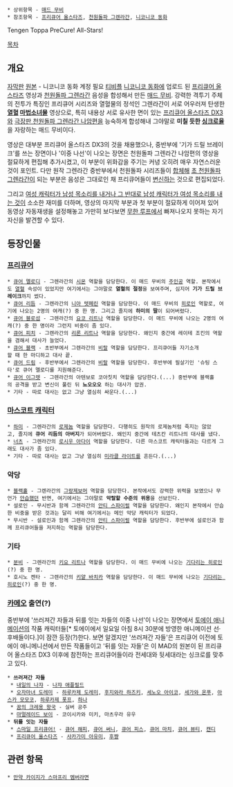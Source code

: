  * 상위항목 - [[매드 무비]]
 * 참조항목 - [[프리큐어 올스타즈]], [[천원돌파 그렌라간]], [[니코니코 동화]]
Tengen Toppa PreCure! All-Stars!

[[목차]]
== 개요 ==
[http://www.youtube.com/watch?v=qAoewzeUVAo 자막판]
[http://www.nicovideo.jp/watch/sm17220093 원본] - 니코니코 동화 계정 필요
[http://tvple.com/61717 티비플]
[[니코니코 동화]]에 업로드 된 [[프리큐어 올스타즈]] 영상과 [[천원돌파 그렌라간]] 음성을 합성해서 만든 [[매드 무비]]. 강력한 격투기 주체의 전투가 특징인 프리큐어 시리즈와 열혈물의 정석인 그렌라간이 서로 어우러져 탄생한 '''[[열혈]] [[마법소녀물]]''' 영상으로, 특히 내용상 서로 유사한 면이 있는 [[프리큐어 올스타즈 DX3]]와 [[극장판 천원돌파 그렌라간 나암편]]을 능숙하게 합성해내 그야말로 '''미칠 듯한 [[싱크로율]]'''을 자랑하는 매드 무비이다.

영상은 대부분 프리큐어 올스타즈 DX3의 것을 채용했으나, 중반부에 '기가 드릴 브레이크'를 쓰는 장면이나 '이중 나선'이 나오는 장면은 천원돌파 그렌라간 나암편의 영상을 절묘하게 편집해 추가시켰고, 이 부분이 위화감을 주기는 커녕 오히려 매우 자연스러운 것이 포인트. 다만 원작 그렌라간 중반부에서 천원돌파 시리즈들이 [[합체]]해 [[초 천원돌파 그렌라간]]이 되는 부분은 음성은 그대로인 채 프리큐어들이 [[변신]]하는 것으로 편집되었다.

그리고 [[성전환|여성 캐릭터가 남성 목소리를 내거나 그 반대로 남성 캐릭터가 여성 목소리를 내는 것]]이 소소한 재미를 더하며, 영상의 마지막 부분과 첫 부분이 절묘하게 이어져 있어 동영상 자동재생을 설정해놓고 가만히 보다보면 [[무한 루프]]에서 빠져나오지 못하는 자기자신을 발견할 수 있다.

== 등장인물 ==
=== [[프리큐어]] ===
 * [[호조 히비키|큐어 멜로디]] - 그렌라간의 [[시몬(천원돌파 그렌라간)|시몬]] 역할을 담당한다. 이 매드 무비의 [[주인공]] 역할. 본작에서도 [[열혈]] 속성이 있었지만 여기에서는 그야말로 '''열혈의 절정'''을 보여주며, 심지어 '''기가 드릴 브레이크'''까지 썼다.
 * [[미나미노 카나데|큐어 리듬]] - 그렌라간의 [[니아 텟페린]] 역할을 담당한다. 이 매드 무비의 [[히로인]] 역할로, 여기에 나오는 2명의 여캐(?) 중 한 명. 그리고 졸지에 '''하미의 딸'''이 되어버렸다.
 * [[하나사키 츠보미|큐어 블로섬]] - 그렌라간의 [[요코 리트나]] 역할을 담당한다. 이 매드 무비에 나오는 2명의 여캐(?) 중 한 명이라 그런지 비중이 좀 있다.
 * [[모모조노 러브|큐어 피치]] - 그렌라간의 [[리론 리트나]] 역할을 담당한다. 왜인지 중간에 레이테 조킨의 역할을 겸해서 대사가 늘었다.
 * [[미스미 나기사|큐어 블랙]] - 초반부에서 그렌라간의 [[비랄]] 역할을 담당한다. 프리큐어들 자기소개할 때 한 마디하고 대사 끝.
 * [[유메하라 노조미|큐어 드림]] - 후반부에서 그렌라간의 [[비랄]] 역할을 담당한다. 후반부에 필살기인 '슈팅 스타'로 큐어 멜로디를 지원해준다.
 * [[미쇼 마이|큐어 이그렛]] - 그렌라간의 아텐보로 코아칫치 역할을 담당한다.(...) 중반부에 블랙홀의 공격을 받고 변신이 풀린 뒤 '''뇨오오오''' 하는 대사가 압권.
 * 기타 - 따로 대사는 없고 그냥 열심히 싸운다.(...)

=== [[마스코트 캐릭터]] ===
 * [[하미(스위트 프리큐어♪)|하미]] - 그렌라간의 [[로제놈]] 역할을 담당한다. 다행히도 원작의 로제놈처럼 죽지는 않았고, 졸지에 '''큐어 리듬의 아버지'''가 되어버렸다. 왜인지 중간에 테츠칸 리트나의 대사를 냈다.
 * [[너츠(Yes! 프리큐어 5)|너츠]] - 그렌라간의 [[로시우 아다이]] 역할을 담당한다. 다른 마스코트 캐릭터들과는 다르게 그래도 대사가 좀 있다.
 * 기타 - 따로 대사는 없고 그냥 열심히 [[미라클 라이트]]를 흔든다.(...)

=== 악당 ===
 * [[블랙홀(프리큐어 올스타즈)|블랙홀]] - 그렌라간의 [[그랑제보머]] 역할을 담당한다. 본작에서도 강력한 위력을 보였으나 무언가 [[안습]]했던 반면, 여기에서는 그야말로 '''악랄할 수준의 위용'''을 선보인다.
 * 설로인 - 무시반과 함께 그렌라간의 [[안티 스파이럴]] 역할을 담당한다. 왜인지 본작에서 안습한 비중을 받은 것과는 달리 비해 여기에서는 메인 악당 캐릭터가 되었다.
 * 무시반 - 설로인과 함께 그렌라간의 [[안티 스파이럴]] 역할을 담당한다. 후반부에 설로인과 함께 프리큐어들을 저지하는 역할을 담당한다.

=== 기타 ===
 * [[분비(Yes! 프리큐어 5)|분비]] - 그렌라간의 [[키요 리트나]] 역할을 담당한다. 이 매드 무비에 나오는 [[기다리는 히로인]](?) 중 한 명.
 * 호시노 켄타 - 그렌라간의 [[키얄 바치카]] 역할을 담당한다. 이 매드 무비에 나오는 [[기다리는 히로인]](?) 중 한 명.

=== [[카메오]] 출연(?) ===
중반부에 '쓰러져간 자들과 뒤를 잇는 자들의 이중 나선'이 나오는 장면에서 [[토에이 애니메이션]]의 작품 캐릭터들[* 토에이에서 일요일 아침 8시 30분에 방영한 애니메이션 선·후배들이다.]이 잠깐 등장(?)한다.
보면 알겠지만 '쓰러져간 자들'은 프리큐어 이전에 토에이 애니메니션에서 만든 작품들이고 '뒤를 잇는 자들'은 이 MAD의 원본이 된 프리큐어 올스타즈 DX3 이후에 참전하는 프리큐어들이라 전세대와 뒷세대라는 싱크로를 맞추고 있다.

 * '''쓰러져간 자들'''
  * [[내일의 나쟈]] - [[나쟈 애플필드]]
  * [[오자마녀 도레미]] - [[하루카제 도레미]], [[후지와라 하즈키]], [[세노오 아이코]], [[세가와 온푸]], [[아스카 모모코]], [[하루카제 폿프]], [[하나(오자마녀 도레미)|하나]]
  * [[꿈의 크레용 왕국]] - 실버 공주
  * [[마멀레이드 보이]] - 코이시카와 미키, 마츠우라 유우
 * '''뒤를 잇는 자들'''
  * [[스마일 프리큐어!]] - [[호시조라 미유키|큐어 해피]], [[히노 아카네(스마일 프리큐어!)|큐어 써니]], [[키세 야요이|큐어 피스]], [[미도리카와 나오|큐어 마치]], [[아오키 레이카|큐어 뷰티]], [[캔디(스마일 프리큐어!)|캔디]]
  * [[프리큐어 올스타즈]] - [[사카가미 아유미]], [[퓨전(프리큐어 올스타즈)|후쨩]]

== 관련 항목 ==
 * [[만약 카이지가 스마프리 멤버라면]]
